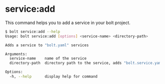 
<Meta pageTitle="service:add | bolt-framework" description="Run Docker containers, child processes, or even encapsulate your entire project within a VM, all under one unified API." />





# service:add

This command helps you to add a service in your bolt project.

```bash
$ bolt service:add --help
Usage: bolt service:add [options] <service-name> <directory-path>

Adds a service to "bolt.yaml" services

Arguments:
  service-name    name of the service
  directory-path  directory path to the service, adds "bolt.service.yaml" file

Options:
  -h, --help      display help for command
```
